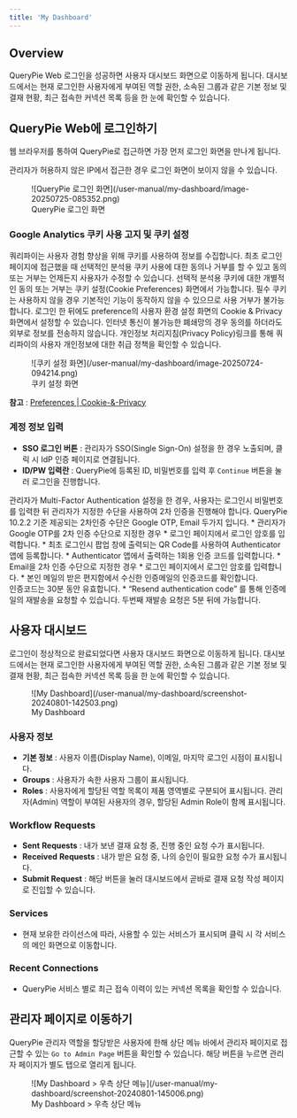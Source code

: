 ```yaml
---
title: 'My Dashboard'
---
```



## Overview

QueryPie Web 로그인을 성공하면 사용자 대시보드 화면으로 이동하게 됩니다. 대시보드에서는 현재 로그인한 사용자에게 부여된 역할 권한, 소속된 그룹과 같은 기본 정보 및 결재 현황, 최근 접속한 커넥션 목록 등을 한 눈에 확인할 수 있습니다.

## QueryPie Web에 로그인하기

웹 브라우저를 통하여 QueryPie로 접근하면 가장 먼저 로그인 화면을 만나게 됩니다.

<Callout type="info">
관리자가 허용하지 않은 IP에서 접근한 경우 로그인 화면이 보이지 않을 수 있습니다.
</Callout>

<figure data-layout="center" data-align="center">
![QueryPie 로그인 화면](/user-manual/my-dashboard/image-20250725-085352.png)
<figcaption>
QueryPie 로그인 화면
</figcaption>
</figure>


### Google Analytics 쿠키 사용 고지 및 쿠키 설정

쿼리파이는 사용자 경험 향상을 위해 쿠키를 사용하여 정보를 수집합니다. 최초 로그인 페이지에 접근했을 때 선택적인 분석용 쿠키 사용에 대한 동의나 거부를 할 수 있고 동의 또는 거부는 언제든지 사용자가 수정할 수 있습니다. 선택적 분석용 쿠키에 대한 개별적인 동의 또는 거부는 쿠키 설정(Cookie Preferences) 화면에서 가능합니다. 필수 쿠키는 사용하지 않을 경우 기본적인 기능이 동작하지 않을 수 있으므로 사용 거부가 불가능합니다. 로그인 한 뒤에도 preference의 사용자 환경 설정 화면의 Cookie & Privacy 화면에서 설정할 수 있습니다. 인터넷 통신이 불가능한 폐쇄망의 경우 동의를 하더라도 외부로 정보를 전송하지 않습니다. 개인정보 처리지침(Privacy Policy)링크를 통해 쿼리파이의 사용자 개인정보에 대한 취급 정책을 확인할 수 있습니다. <br/>

<figure data-layout="center" data-align="center">
![쿠키 설정 화면](/user-manual/my-dashboard/image-20250724-094214.png)
<figcaption>
쿠키 설정 화면
</figcaption>
</figure>

**참고**  : [Preferences | Cookie-&-Privacy](preferences#cookie-%26-privacy)

### 계정 정보 입력

*  **SSO 로그인 버튼**  : 관리자가 SSO(Single Sign-On) 설정을 한 경우 노출되며, 클릭 시 IdP 인증 페이지로 연결됩니다.
*  **ID/PW 입력란**  : QueryPie에 등록된 ID, 비밀번호를 입력 후 `Continue` 버튼을 눌러 로그인을 진행합니다.

<Callout type="info">
관리자가 Multi-Factor Authentication 설정을 한 경우, 사용자는 로그인시 비밀번호를 입력한 뒤 관리자가 지정한 수단을 사용하여 2차 인증을 진행해야 합니다. QueryPie 10.2.2 기준 제공되는 2차인증 수단은 Google OTP, Email 두가지 입니다.
* 관리자가 Google OTP를 2차 인증 수단으로 지정한 경우
    * 로그인 페이지에서 로그인 암호를 입력합니다.
    * 최초 로그인시 팝업 창에 출력되는 QR Code를 사용하여 Authenticator 앱에 등록합니다.
    * Authenticator 앱에서 출력하는 1회용 인증 코드를 입력합니다.
* Email을 2차 인증 수단으로 지정한 경우
    * 로그인 페이지에서 로그인 암호를 입력합니다.
    * 본인 메일의 받은 편지함에서 수신한 인증메일의 인증코드를 확인합니다. <br/>인증코드는 30분 동안 유효합니다. 
    * “Resend authentication code” 를 통해 인증메일의 재발송을 요청할 수 있습니다. 두번째 재발송 요청은 5분 뒤에 가능합니다. 
</Callout>

## 사용자 대시보드

로그인이 정상적으로 완료되었다면 사용자 대시보드 화면으로 이동하게 됩니다. 대시보드에서는 현재 로그인한 사용자에게 부여된 역할 권한, 소속된 그룹과 같은 기본 정보 및 결재 현황, 최근 접속한 커넥션 목록 등을 한 눈에 확인할 수 있습니다.

<figure data-layout="center" data-align="center">
![My Dashboard](/user-manual/my-dashboard/screenshot-20240801-142503.png)
<figcaption>
My Dashboard
</figcaption>
</figure>

### 사용자 정보

*  **기본 정보**  : 사용자 이름(Display Name), 이메일, 마지막 로그인 시점이 표시됩니다.
*  **Groups**  : 사용자가 속한 사용자 그룹이 표시됩니다.
*  **Roles**  : 사용자에게 할당된 역할 목록이 제품 영역별로 구분되어 표시됩니다. 관리자(Admin) 역할이 부여된 사용자의 경우, 할당된 Admin Role이 함께 표시됩니다.

### Workflow Requests

*  **Sent**   **Requests**  : 내가 보낸 결재 요청 중, 진행 중인 요청 수가 표시됩니다.
*  **Received**   **Requests**  : 내가 받은 요청 중, 나의 승인이 필요한 요청 수가 표시됩니다.
*  **Submit Request**  : 해당 버튼을 눌러 대시보드에서 곧바로 결재 요청 작성 페이지로 진입할 수 있습니다.

### Services

* 현재 보유한 라이선스에 따라, 사용할 수 있는 서비스가 표시되며 클릭 시 각 서비스의 메인 화면으로 이동합니다.

### Recent Connections

* QueryPie 서비스 별로 최근 접속 이력이 있는 커넥션 목록을 확인할 수 있습니다.


## 관리자 페이지로 이동하기

QueryPie 관리자 역할을 할당받은 사용자에 한해 상단 메뉴 바에서 관리자 페이지로 접근할 수 있는 `Go to Admin Page` 버튼을 확인할 수 있습니다. 해당 버튼을 누르면 관리자 페이지가 별도 탭으로 열리게 됩니다.

<figure data-layout="center" data-align="center">
![My Dashboard &gt; 우측 상단 메뉴](/user-manual/my-dashboard/screenshot-20240801-145006.png)
<figcaption>
My Dashboard &gt; 우측 상단 메뉴
</figcaption>
</figure>


